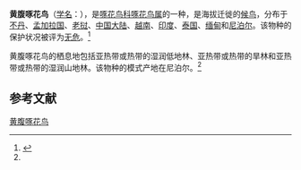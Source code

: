 {{Speciesbox
| name = 黄腹啄花鸟
| image = PrionochilusKeulemans.jpg
| status = LC | status_system = IUCN3.1
| genus = Dicaeum
| species = melanoxanthum
| authority = {{link-en|爱德华·布莱思|Edward Blyth|Blyth}}, 1843<ref name='id4022'>{{cite web| url =http://www.bioinfo.cn/db05/BjdwSpecies.php?action=view&id=4022| title =黄腹啄花鸟| work =《中国动物物种编目数据库》| publisher =中国科学院微生物研究所| author =中国科学院动物研究所| accessdate =2009-04-04| deadurl =yes| archiveurl =https://web.archive.org/web/20160305030340/http://www.bioinfo.cn/db05/BjdwSpecies.php?action=view&id=4022| archivedate =2016-03-05}}</ref>
| range_map= 
}}

'''黄腹啄花鸟'''（[[学名|学名]]：{{lang|la|''Dicaeum melanoxanthum''}}），是[[啄花鸟科|啄花鸟科]][[啄花鸟属|啄花鸟属]]的一种，是海拔迁徙的[[鸟类迁徙|候鸟]]，分布于[[不丹|不丹]]、[[孟加拉国|孟加拉国]]、[[老挝|老挝]]、[[中国大陆|中国大陆]]、[[越南|越南]]、[[印度|印度]]、[[泰国|泰国]]、[[缅甸|缅甸]]和[[尼泊尔|尼泊尔]]。该物种的保护状况被评为[[无危|无危]]。<ref>{{cite web|url=http://www.birdlife.org/datazone/speciesfactsheet.php?id=8197&m=0|title=Dicaeum melanoxanthum|publisher=[[国际鸟盟|BirdLife.org]]|accessdate=2011-06-27|archive-date=2016-03-04|archive-url=https://web.archive.org/web/20160304222439/http://www.birdlife.org/datazone/speciesfactsheet.php?id=8197&m=0|dead-url=no}}</ref>

黄腹啄花鸟的栖息地包括亚热带或热带的湿润低地林、亚热带或热带的旱林和亚热带或热带的湿润山地林。该物种的模式产地在尼泊尔。<ref name='id4022'/>

== 参考文献 ==
{{commons category|Dicaeum melanoxanthum}}
{{reflist}}
{{Taxonbar|from=Q3026847}}

[[Category:啄花鸟属|黄腹啄花鸟]]


{{Passeriformes-stub}}